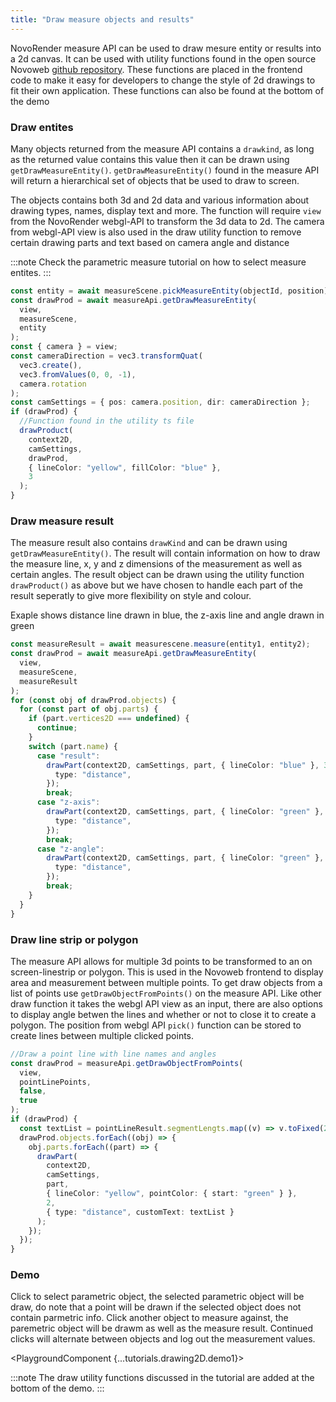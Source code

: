 ```yaml
---
title: "Draw measure objects and results"
---
```



NovoRender measure API can be used to draw mesure entity or results into a 2d canvas.
It can be used with utility functions found in the open source Novoweb [github repository](https://github.com/novorender/novoweb/blob/develop/src/features/engine2D/utils.ts).
These functions are placed in the frontend code to make it easy for developers to change the style of 2d drawings to fit their own application.
These functions can also be found at the bottom of the demo

### Draw entites

Many objects returned from the measure API contains a `drawkind`, as long as the returned value contains this value then it can be drawn using `getDrawMeasureEntity()`.
`getDrawMeasureEntity()` found in the measure API will return a hierarchical set of objects that be used to draw to screen.

The objects contains both 3d and 2d data and various information about drawing types, names, display text and more.
The function will require `view` from the NovoRender webgl-API to transform the 3d data to 2d.
The camera from webgl-API view is also used in the draw utility function to remove certain drawing parts and text based on camera angle and distance

:::note
Check the parametric measure tutorial on how to select measure entites.
:::

```typescript
const entity = await measureScene.pickMeasureEntity(objectId, position);
const drawProd = await measureApi.getDrawMeasureEntity(
  view,
  measureScene,
  entity
);
const { camera } = view;
const cameraDirection = vec3.transformQuat(
  vec3.create(),
  vec3.fromValues(0, 0, -1),
  camera.rotation
);
const camSettings = { pos: camera.position, dir: cameraDirection };
if (drawProd) {
  //Function found in the utility ts file
  drawProduct(
    context2D,
    camSettings,
    drawProd,
    { lineColor: "yellow", fillColor: "blue" },
    3
  );
}
```

### Draw measure result

The measure result also contains `drawKind` and can be drawn using `getDrawMeasureEntity()`.
The result will contain information on how to draw the measure line, x, y and z dimensions of the measurement as well as certain angles.
The result object can be drawn using the utility function `drawProduct()` as above but we have chosen to handle each part of the result seperatly to give more flexibility on style and colour.

Exaple shows distance line drawn in blue, the z-axis line and angle drawn in green

```typescript
const measureResult = await measurescene.measure(entity1, entity2);
const drawProd = await measureApi.getDrawMeasureEntity(
  view,
  measureScene,
  measureResult
);
for (const obj of drawProd.objects) {
  for (const part of obj.parts) {
    if (part.vertices2D === undefined) {
      continue;
    }
    switch (part.name) {
      case "result":
        drawPart(context2D, camSettings, part, { lineColor: "blue" }, 3, {
          type: "distance",
        });
        break;
      case "z-axis":
        drawPart(context2D, camSettings, part, { lineColor: "green" }, 3, {
          type: "distance",
        });
        break;
      case "z-angle":
        drawPart(context2D, camSettings, part, { lineColor: "green" }, 2, {
          type: "distance",
        });
        break;
    }
  }
}
```

### Draw line strip or polygon

The measure API allows for multiple 3d points to be transformed to an on screen-linestrip or polygon.
This is used in the Novoweb frontend to display area and measurement between multiple points.
To get draw objects from a list of points use `getDrawObjectFromPoints()` on the measure API.
Like other draw function it takes the webgl API view as an input, there are also options to display angle betwen the lines and whether or not to close it to create a polygon.
The position from webgl API `pick()` function can be stored to create lines between multiple clicked points.

```typescript
//Draw a point line with line names and angles
const drawProd = measureApi.getDrawObjectFromPoints(
  view,
  pointLinePoints,
  false,
  true
);
if (drawProd) {
  const textList = pointLineResult.segmentLengts.map((v) => v.toFixed(2));
  drawProd.objects.forEach((obj) => {
    obj.parts.forEach((part) => {
      drawPart(
        context2D,
        camSettings,
        part,
        { lineColor: "yellow", pointColor: { start: "green" } },
        2,
        { type: "distance", customText: textList }
      );
    });
  });
}
```

### Demo

Click to select parametric object, the selected parametric object will be draw, do note that a point will be drawn if the selected object does not contain parmetric info.
Click another object to measure against, the paremetric object will be drawm as well as the measure result.
Continued clicks will alternate between objects and log out the measurement values.

<PlaygroundComponent {...tutorials.drawing2D.demo1}></PlaygroundComponent>

:::note
The draw utility functions discussed in the tutorial are added at the bottom of the demo.
:::

